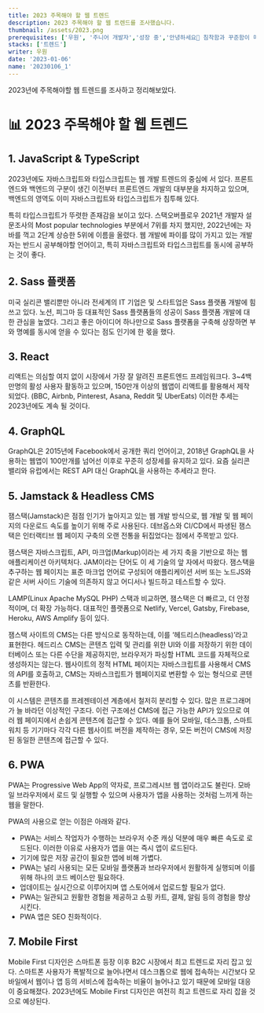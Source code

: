 ```yaml
---
title: 2023 주목해야 할 웹 트렌드
description: 2023 주목해야 할 웹 트렌드를 조사했습니다.
thumbnail: /assets/2023.png
prerequisites: ['우원', '주니어 개발자','성장 중','안녕하세요👏 침착함과 꾸준함이 매력인 주니어 개발자 우원입니다.']
stacks: ['트렌드']
writer: 우원
date: '2023-01-06'
name: '20230106_1' 
---
```


2023년에 주목해야할 웹 트렌드를 조사하고 정리해보았다.

# 📊 2023 주목해야 할 웹 트렌드

## 1. JavaScript & TypeScript

2023년에도 자바스크립트와 타입스크립트는 웹 개발 트렌드의 중심에 서 있다.
프론트엔드와 백엔드의 구분이 생긴 이전부터 프론트엔드 개발의 대부분을 차지하고 있으며, 
백엔드의 영역도 이미 자바스크립트와 타입스크립트가 침투해 있다.

특히 타입스크립트가 뚜렷한 존재감을 보이고 있다.
스택오버플로우 2021년 개발자 설문조사의 Most popular technologies 부분에서 7위를 차지 했지만,
2022년에는 자바를 꺽고 2단계 상승한 5위에 이름을 올렸다.
웹 개발에 파이를 많이 가지고 있는 개발자는 반드시 공부해야할 언어이고,
특히 자바스크립트와 타입스크립트를 동시에 공부하는 것이 좋다.

## 2. Sass 플랫폼

미국 실리콘 밸리뿐만 아니라 전세계의 IT 기업은 및 스타트업은 Sass 플랫폼 개발에 힘쓰고 있다.
노션, 피그마 등 대표적인 Sass 플랫폼들의 성공이 Sass 플랫폼 개발에 대한 관심을 높였다.
그리고 좋은 아이디어 하나만으로 Sass 플랫폼을 구축해 상장하면 부와 명예를 동시에 얻을 수 있다는 점도 인기에 한 몫을 했다.

## 3. React

리액트는 의심할 여지 없이 시장에서 가장 잘 알려진 프론트엔드 프레임워크다.
3~4백만명의 활성 사용자 활동하고 있으며, 150만개 이상의 웹앱이 리액트를 활용해서 제작되었다.
(BBC, Airbnb, Pinterest, Asana, Reddit 및 UberEats)
이러한 추세는 2023년에도 계속 될 것이다.

## 4. GraphQL

GraphQL은 2015년에 Facebook에서 공개한 쿼리 언어이고,
2018년 GraphQL을 사용하는 웹앱이 100만개를 넘어선 이후로 꾸준히 성장세를 유지하고 있다.
요즘 실리콘 밸리와 유럽에서는 REST API 대신 GraphQL을 사용하는 추세라고 한다.

## 5. Jamstack & Headless CMS

잼스택(Jamstack)은 점점 인기가 높아지고 있는 웹 개발 방식으로, 웹 개발 및 웹 페이지의 다운로드 속도를 높이기 위해 주로 사용된다.
데브옵스와 CI/CD에서 파생된 잼스택은 인터랙티브 웹 페이지 구축의 오랜 전통을 뒤집었다는 점에서 주목받고 있다.

잼스택은 자바스크립트, API, 마크업(Markup)이라는 세 가지 축을 기반으로 하는 웹 애플리케이션 아키텍처다. 
JAM이라는 단어도 이 세 기술의 앞 자에서 따왔다. 
잼스택을 추구하는 웹 페이지는 표준 마크업 언어로 구성되어
애플리케이션 서버 또는 노드JS와 같은 서버 사이드 기술에 의존하지 않고 어디서나 빌드하고 테스트할 수 있다. 

LAMP(Linux Apache MySQL PHP) 스택과 비교하면, 잼스택은 더 빠르고, 더 안정적이며, 더 확장 가능하다.
대표적인 플랫폼으로 Netlify, Vercel, Gatsby, Firebase, Heroku, AWS Amplify 등이 있다.

잼스택 사이트의 CMS는 다른 방식으로 동작하는데, 
이를 ‘헤드리스(headless)’라고 표현한다. 
헤드리스 CMS는 콘텐츠 입력 및 관리를 위한 UI와 이를 저장하기 위한 데이터베이스 또는 다른 수단을 제공하지만, 
브라우저가 파싱할 HTML 코드를 자체적으로 생성하지는 않는다. 
웹사이트의 정적 HTML 페이지는 자바스크립트를 사용해서 CMS의 API를 호출하고, 
CMS는 자바스크립트가 웹페이지로 변환할 수 있는 형식으로 콘텐츠를 반환한다.

이 시스템은 콘텐츠를 프레젠테이션 계층에서 철저히 분리할 수 있다. 
많은 프로그래머가 늘 바라던 이상적인 구조다. 
이런 구조에선 CMS에 접근 가능한 API가 있으므로 여러 웹 페이지에서 손쉽게 콘텐츠에 접근할 수 있다. 예를 들어 모바일, 데스크톱, 스마트워치 등 기기마다 각각 다른 웹사이트 버전을 제작하는 경우, 
모든 버전이 CMS에 저장된 동일한 콘텐츠에 접근할 수 있다.

## 6. PWA

PWA는 Progressive Web App의 약자로,
프로그레시브 웹 앱이라고도 불린다.
모바일 브라우저에서 로드 및 실행할 수 있으며 사용자가 앱을 사용하는 것처럼 느끼게 하는 웹을 말한다.

PWA의 사용으로 얻는 이점은 아래와 같다.
- PWA는 서비스 작업자가 수행하는 브라우저 수준 캐싱 덕분에 매우 빠른 속도로 로드된다. 이러한 이유로 사용자가 앱을 여는 즉시 앱이 로드된다.
- 기기에 많은 저장 공간이 필요한 앱에 비해 가볍다.
- PWA는 널리 사용되는 모든 모바일 플랫폼과 브라우저에서 원활하게 실행되며 이를 위해 하나의 코드 베이스만 필요하다.
- 업데이트는 실시간으로 이루어지며 앱 스토어에서 업로드할 필요가 없다.
- PWA는 일관되고 원활한 경험을 제공하고 쇼핑 카트, 결제, 알림 등의 경험을 향상시킨다.
- PWA 앱은 SEO 친화적이다.

## 7. Mobile First

Mobile First 디자인은 스마트폰 등장 이후 B2C 시장에서 최고 트렌드로 자리 잡고 있다.
스마트폰 사용자가 폭발적으로 늘어나면서 데스크톱으로 웹에 접속하는 시간보다 모바일에서 웹이나
앱 등의 서비스에 접속하는 비율이 늘어나고 있기 때문에 모바일 대응이 중요해졌다.
2023년에도 Mobile First 디자인은 여전히 최고 트렌드로 자리 잡을 것으로 예상된다.